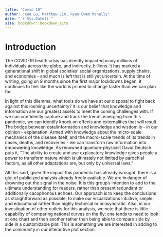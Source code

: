 ```yaml
--- 
title: "Covid 19"
author: "Xue Gu, Matthew Lim, Ryan Owen Mcnally"
date: "`r Sys.Date()`"
site: bookdown::bookdown_site
---
```


# Introduction

The COVID-19 health crisis has directly impacted many millions of individuals across the globe, and indirectly, billions. It has marked a generational shift in global societies' social organizations, supply chains, and economies - and much is left that is still yet uncertain. At the time of writing, going on 9 months since the first major lockdowns began, it continues to feel like the world is primed to change faster than we can plan for. 

In light of this dilemma, what tools do we have at our disposal to fight back against this looming uncertainty? It is our belief that knowledge and information are our greatest assets to meet the coming challenges with. If we can confidently capture and track the trends emerging from this pandemic, we can identify knock on effects and externalities that will result. The bridge between data/information and knowledge and wisdom is - in our opinion - explanation. Armed with knowledge about the micro-scale mechanics of the disease itself, and the macro-scale trends of its trends in cases, deaths, and recoveries - we can transform raw information into empowering knowledge. As renowned quantum-physicist David Deutsch puts it, "The ability to create and use explanatory knowledge gives people a power to transform nature which is ultimately not limited by parochial factors, as all other adaptations are, but only by universal laws."

All this said, given the impact this pandemic has already wrought, there is a glut of publicized analysis already freely available. We are in danger of drowning out the signal in the noise. It is this group's intention to add to the ultimate understanding for readers, rather than present redundant or additionally cacophonous echoes. Our approach is to keep the conclusions as straightforward as possible, to make our visualizations intuitive, simple, and educational rather than highly technical or idiosyncratic. Also, in our investigation of other outlets for this analysis, we note that there is little capability of comparing national curves on the fly; one tends to need to look at one chart and then another rather than being able to compare side by side in a customizable plot. This is something we are interested in adding to the community in our interactive plot section.

